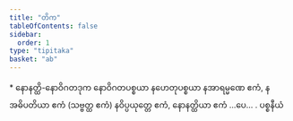 ```yaml
---
title: "တိက"
tableOfContents: false
sidebar:
  order: 1
type: "tipitaka"
basket: "ab"
---
```



<DynamicBreadcrumb />

<Paragraph type="center">
* နောနတ္ထိ-နောဝိဂတဒုက
</Paragraph>


<Paragraph number="276">
နောဝိဂတပစ္စယာ နဟေတုပစ္စယာ နအာရမ္မဏေ ဧကံ, နအဓိပတိယာ ဧကံ (သဗ္ဗတ္ထ ဧကံ) နဝိပ္ပယုတ္တေ ဧကံ, နောနတ္ထိယာ ဧကံ …ပေ… .

</Paragraph>

<Paragraph number="277" type="center">
ပစ္စနီယံ
</Paragraph>